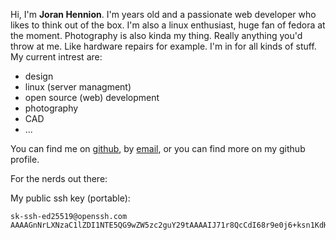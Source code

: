 
Hi, I'm **Joran Hennion**. I'm **<Age />** years old and a passionate web developer who likes to think out of the box. I'm also a linux enthusiast, huge fan of fedora at the moment. Photography is also kinda my thing. Really anything you'd throw at me. Like hardware repairs for example. I'm in for all kinds of stuff. <br />
My current intrest are:

- design
- linux (server managment)
- open source (web) development
- photography
- CAD
- ...

You can find me on [github](https://www.github.com/tectrixdev/), by [email](mailto:gas-overblown-hazy@duck.com), or you can find more on my github profile.

For the nerds out there:

My public ssh key (portable): <br />

```
sk-ssh-ed25519@openssh.com AAAAGnNrLXNzaC1lZDI1NTE5QG9wZW5zc2guY29tAAAAIJ71r8QcCdI68r9e0j6+ksn1KdHoOPRY5A9E2g7pf9eNAAAABHNzaDo=
```

                                                                  
                                                                  

